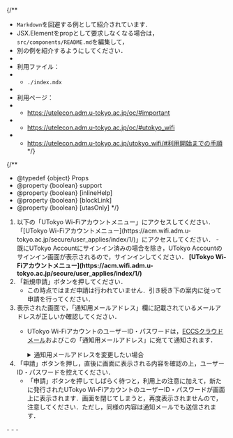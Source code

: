 
{/**
  * `Markdown`を回避する例として紹介されています．
  * JSX.Elementをpropとして要求しなくなる場合は，`src/components/README.md`を編集して，
  * 別の例を紹介するようにしてください．
  * 
  * 利用ファイル：
  * - `./index.mdx`
  * 
  * 利用ページ：
  * - https://utelecon.adm.u-tokyo.ac.jp/oc/#important
  * - https://utelecon.adm.u-tokyo.ac.jp/oc/#utokyo_wifi
  * - https://utelecon.adm.u-tokyo.ac.jp/utokyo_wifi/#利用開始までの手順
  */}

{/**
  * @typedef {object} Props
  * @property {boolean} support
  * @property {boolean} [inlineHelp]
  * @property {boolean} [blockLink]
  * @property {boolean} [utasOnly]
  */}

1. <If cond={props.blockLink}>
   以下の「UTokyo Wi-Fiアカウントメニュー」にアクセスしてください．
     <Fragment slot="else">
     「[UTokyo Wi-Fiアカウントメニュー](https://acm.wifi.adm.u-tokyo.ac.jp/secure/user_applies/index/1/)」にアクセスしてください．
     </Fragment>
   </If>
   - 既にUTokyo Accountにサインイン済みの場合を除き，UTokyo Accountのサインイン画面が表示されるので，サインインしてください．
   <If cond={props.blockLink}>
     <b class="box center">[UTokyo Wi-Fiアカウントメニュー](https://acm.wifi.adm.u-tokyo.ac.jp/secure/user_applies/index/1/)</b>
   </If>
   <If cond={props.inlineHelp}>
     <ApplyHelpMFA type="details" />
     <ApplyHelpJouhouSecurity type="details" />
   </If>
1. 「新規申請」ボタンを押してください．
   - この時点ではまだ申請は行われていません．引き続き下の案内に従って申請を行ってください．
1. 表示された画面で，「通知用メールアドレス」欄に記載されているメールアドレスが正しいか確認してください．
   - UTokyo Wi-FiアカウントのユーザーID・パスワードは，[ECCSクラウドメール](/google/)およびこの「通知用メールアドレス」に宛てて通知されます．
     <details>
       <summary>通知用メールアドレスを変更したい場合</summary>
       <If cond={props.utasOnly}>
         通知メールが送信されるメールアドレスは，[UTAS](https://utas.adm.u-tokyo.ac.jp/campusweb/campusportal.do)の「学生情報」メニューにある「現住所等変更入力」の「E-MAIL 1」欄から変更することができます（なお，「E-MAIL 2」のアドレスはUTokyo Wi-Fiのメール送信先としては使えません）．なお，変更が反映されるまでに時間がかかりますので，翌日以降に改めてアカウント発行申請の作業を行ってください．
         <Fragment slot="else">
           通知メールが送信されるメールアドレスは次の場所から変更することができます．
           
           - 学生の場合 <small>※学生でも教職員でもあるアカウントの場合を含む</small>：[UTAS](https://utas.adm.u-tokyo.ac.jp/campusweb/campusportal.do)の「学生情報」メニューにある「現住所等変更入力」の「E-MAIL 1」欄（なお，「E-MAIL 2」のアドレスはUTokyo Wi-Fiのメール送信先としては使えません）
           - 教職員の場合<small>※学生でも教職員でもあるアカウントの場合を除く</small>：[人事情報MyWeb](https://univtokyo.sharepoint.com/sites/utokyoportal/wiki/d/Personal_information_and_ID_card.aspx)の「パーソナルメニュー」にある「本人属性変更：登録画面」の「学内メールアドレス」欄（ `u-tokyo.ac.jp` で終わるメールアドレスである必要があります）
  
           なお，変更が反映されるまでに時間がかかりますので，翌日以降に改めてアカウント発行申請の作業を行ってください．
         </Fragment>
       </If>
     </details>
1. 「申請」ボタンを押し，直後に画面に表示される内容を確認の上，ユーザーID・パスワードを控えてください．
   - 「申請」ボタンを押してしばらく待つと，利用上の注意に加えて，新たに発行されたUTokyo Wi-FiアカウントのユーザーID・パスワードが画面上に表示されます．画面を閉じてしまうと，再度表示されませんので，注意してください．ただし，同様の内容は通知メールでも送信されます．
     <If cond={props.inlineHelp}>
       <ApplyHelpEmail type="details" />
     </If>
<If cond={props.inlineHelp}>
  <Support lang="ja" show={props.support} />
  <Help lang="ja" support={props.support} slot="else">
    - <ApplyHelpMFA type="default" />
    - <ApplyHelpJouhouSecurity type="default" />
    - <ApplyHelpEmail type="default" />
  </Help>
</If>
